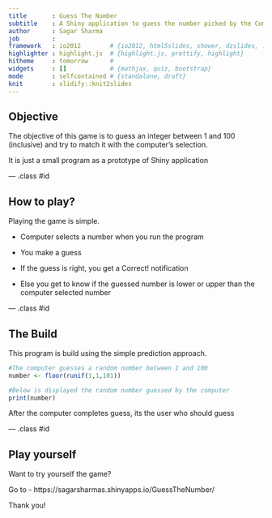 ```yaml
---
title       : Guess The Number
subtitle    : A Shiny application to guess the number picked by the Computer
author      : Sagar Sharma
job         : 
framework   : io2012        # {io2012, html5slides, shower, dzslides, ...}
highlighter : highlight.js  # {highlight.js, prettify, highlight}
hitheme     : tomorrow      # 
widgets     : []            # {mathjax, quiz, bootstrap}
mode        : selfcontained # {standalone, draft}
knit        : slidify::knit2slides
---
```


## Objective

The objective of this game is to guess an integer between 1 and 100 (inclusive) and try to match it with the computer's selection.

It is just a small program as a prototype of Shiny application

--- .class #id 

## How to play?

Playing the game is simple.

- Computer selects a number when you run the program

- You make a guess

- If the guess is right, you get a Correct! notification

- Else you get to know if the guessed number is lower or upper than the computer selected number

--- .class #id 

## The Build

This program is build using the simple prediction approach.

```r
#The computer guesses a random number between 1 and 100
number <- floor(runif(1,1,101))

#Below is displayed the random number guessed by the computer
print(number)

```
After the computer completes guess, its the user who should guess

--- .class #id 

## Play yourself

Want to try yourself the game? 

Go to - https://sagarsharmas.shinyapps.io/GuessTheNumber/

Thank you!